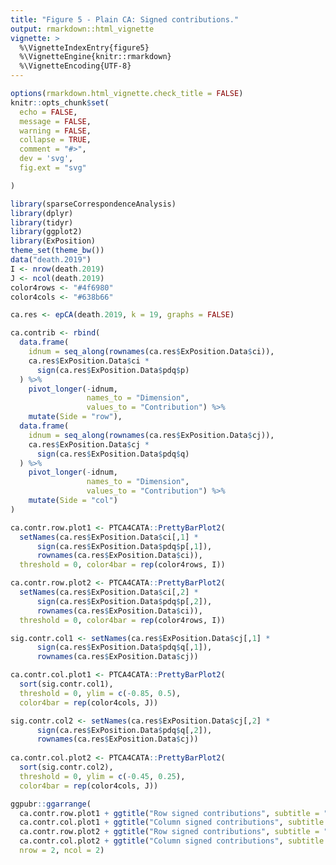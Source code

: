 ```yaml
---
title: "Figure 5 - Plain CA: Signed contributions."
output: rmarkdown::html_vignette
vignette: >
  %\VignetteIndexEntry{figure5}
  %\VignetteEngine{knitr::rmarkdown}
  %\VignetteEncoding{UTF-8}
---
```


```r
options(rmarkdown.html_vignette.check_title = FALSE)
knitr::opts_chunk$set(
  echo = FALSE,
  message = FALSE,
  warning = FALSE,
  collapse = TRUE,
  comment = "#>",
  dev = 'svg', 
  fig.ext = "svg"

)
```

```r
library(sparseCorrespondenceAnalysis)
library(dplyr)
library(tidyr)
library(ggplot2)
library(ExPosition)
theme_set(theme_bw())
data("death.2019")
I <- nrow(death.2019)
J <- ncol(death.2019)
color4rows <- "#4f6980"
color4cols <- "#638b66"
```

```r
ca.res <- epCA(death.2019, k = 19, graphs = FALSE)
```

```r
ca.contrib <- rbind(
  data.frame(
    idnum = seq_along(rownames(ca.res$ExPosition.Data$ci)),
    ca.res$ExPosition.Data$ci *
      sign(ca.res$ExPosition.Data$pdq$p)
  ) %>%
    pivot_longer(-idnum,
                 names_to = "Dimension",
                 values_to = "Contribution") %>%
    mutate(Side = "row"),
  data.frame(
    idnum = seq_along(rownames(ca.res$ExPosition.Data$cj)),
    ca.res$ExPosition.Data$cj *
      sign(ca.res$ExPosition.Data$pdq$q)
  ) %>%
    pivot_longer(-idnum,
                 names_to = "Dimension",
                 values_to = "Contribution") %>%
    mutate(Side = "col")
)

ca.contr.row.plot1 <- PTCA4CATA::PrettyBarPlot2(
  setNames(ca.res$ExPosition.Data$ci[,1] *
      sign(ca.res$ExPosition.Data$pdq$p[,1]),
      rownames(ca.res$ExPosition.Data$ci)), 
  threshold = 0, color4bar = rep(color4rows, I))

ca.contr.row.plot2 <- PTCA4CATA::PrettyBarPlot2(
  setNames(ca.res$ExPosition.Data$ci[,2] *
      sign(ca.res$ExPosition.Data$pdq$p[,2]),
      rownames(ca.res$ExPosition.Data$ci)), 
  threshold = 0, color4bar = rep(color4rows, I))

sig.contr.col1 <- setNames(ca.res$ExPosition.Data$cj[,1] *
      sign(ca.res$ExPosition.Data$pdq$q[,1]),
      rownames(ca.res$ExPosition.Data$cj))

ca.contr.col.plot1 <- PTCA4CATA::PrettyBarPlot2(
  sort(sig.contr.col1), 
  threshold = 0, ylim = c(-0.85, 0.5), 
  color4bar = rep(color4cols, J))

sig.contr.col2 <- setNames(ca.res$ExPosition.Data$cj[,2] *
      sign(ca.res$ExPosition.Data$pdq$q[,2]),
      rownames(ca.res$ExPosition.Data$cj))
  
ca.contr.col.plot2 <- PTCA4CATA::PrettyBarPlot2(
  sort(sig.contr.col2), 
  threshold = 0, ylim = c(-0.45, 0.25), 
  color4bar = rep(color4cols, J))

ggpubr::ggarrange(
  ca.contr.row.plot1 + ggtitle("Row signed contributions", subtitle = "Dim. 1"), 
  ca.contr.col.plot1 + ggtitle("Column signed contributions", subtitle = "Dim. 1"), 
  ca.contr.row.plot2 + ggtitle("Row signed contributions", subtitle = "Dim. 2"), 
  ca.contr.col.plot2 + ggtitle("Column signed contributions", subtitle = "Dim. 2"), 
  nrow = 2, ncol = 2)
```



